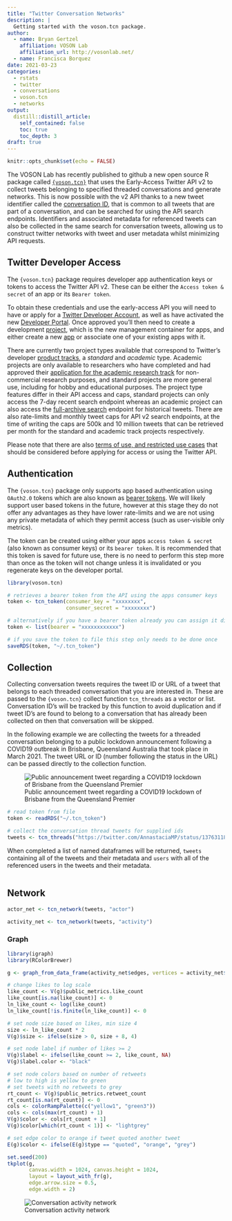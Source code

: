 ```yaml
---
title: "Twitter Conversation Networks"
description: |
  Getting started with the voson.tcn package.
author:
  - name: Bryan Gertzel
    affiliation: VOSON Lab
    affiliation_url: http://vosonlab.net/
  - name: Francisca Borquez
date: 2021-03-23
categories:
  - rstats
  - twitter
  - conversations
  - voson.tcn
  - networks
output:
  distill::distill_article:
    self_contained: false
    toc: true
    toc_depth: 3
draft: true
---
```


```r
knitr::opts_chunk$set(echo = FALSE)
```

The VOSON Lab has recently published to github a new open source R package called [`{voson.tcn}`](https://vosonlab.github.io/voson.tcn) that uses the Early-Access Twitter API v2 to collect tweets belonging to specified threaded conversations and generate networks. This is now possible with the v2 API thanks to a new tweet identifier called the [conversation ID](https://developer.twitter.com/en/docs/twitter-api/conversation-id), that is common to all tweets that are part of a conversation, and can be searched for using the API search endpoints. Identifiers and associated metadata for referenced tweets can also be collected in the same search for conversation tweets, allowing us to construct twitter networks with tweet and user metadata whilst minimizing API requests.

## Twitter Developer Access

The `{voson.tcn}` package requires developer app authentication keys or tokens to access the Twitter API v2. These can be either the `Access token & secret` of an app or its `Bearer token`.

To obtain these credentials and use the early-access API you will need to have or apply for a [Twitter Developer Account](https://developer.twitter.com/en/docs/twitter-api/getting-started/getting-access-to-the-twitter-api), as well as have activated the new [Developer Portal](https://developer.twitter.com/content/developer-twitter/en/portal/opt-in). Once approved you'll then need to create a development [project](https://developer.twitter.com/en/docs/projects/overview), which is the new management container for apps, and either create a new [app](https://developer.twitter.com/en/docs/apps/overview) or associate one of your existing apps with it. 

There are currently two project types available that correspond to Twitter's developer [product tracks](https://developer.twitter.com/en/products/twitter-api/early-access/guide), a *standard* and *academic* type. Academic projects are only available to researchers who have completed and had approved their [application for the academic research track](https://developer.twitter.com/en/solutions/academic-research/application-info) for non-commercial research purposes, and standard projects are more general use, including for hobby and educational purposes. The project type features differ in their API access and caps, standard projects can only access the 7-day recent search endpoint whereas an academic project can also access the [full-archive search](https://developer.twitter.com/en/docs/twitter-api/tweets/search/introduction) endpoint for historical tweets. There are also rate-limits and monthly tweet caps for API v2 search endpoints, at the time of writing the caps are 500k and 10 million tweets that can be retrieved per month for the standard and academic track projects respectively.

Please note that there are also [terms of use, and restricted use cases](https://developer.twitter.com/en/developer-terms/more-on-restricted-use-cases) that should be considered before applying for access or using the Twitter API.

## Authentication

The `{voson.tcn}` package only supports app based authentication using `OAuth2.0` tokens which are also known as [bearer tokens](https://developer.twitter.com/en/docs/authentication/oauth-2-0). We will likely support user based tokens in the future, however at this stage they do not offer any advantages as they have lower rate-limits and we are not using any private metadata of which they permit access (such as user-visible only metrics).

The token can be created using either your apps `access token & secret` (also known as consumer keys) or its `bearer token`. It is recommended that this token is saved for future use, there is no need to perform this step more than once as the token will not change unless it is invalidated or you regenerate keys on the developer portal.

```r
library(voson.tcn)

# retrieves a bearer token from the API using the apps consumer keys
token <- tcn_token(consumer_key = "xxxxxxxx",
                   consumer_secret = "xxxxxxxx")

# alternatively if you have a bearer token already you can assign it directly
token <- list(bearer = "xxxxxxxxxxxx")

# if you save the token to file this step only needs to be done once
saveRDS(token, "~/.tcn_token")
```

## Collection

Collecting conversation tweets requires the tweet ID or URL of a tweet that belongs to each threaded conversation that you are interested in. These are passed to the `{voson.tcn}` collect function `tcn_threads` as a vector or list. Conversation ID's will be tracked by this function to avoid duplication and if tweet ID's are found to belong to a conversation that has already been collected on then that conversation will be skipped.

In the following example we are collecting the tweets for a threaded conversation belonging to a public lockdown announcement following a COVID19 outbreak in Brisbane, Queensland Australia that took place in March 2021. The tweet URL or ID (number following the status in the URL) can be passed directly to the collection function.

![Public announcement tweet regarding a COVID19 lockdown of Brisbane from the Queensland Premier](example_tweet.png)

```r
# read token from file
token <- readRDS("~/.tcn_token")

# collect the conversation thread tweets for supplied ids           
tweets <- tcn_threads("https://twitter.com/AnnastaciaMP/status/1376311897624956929", token)
```

When completed a list of named dataframes will be returned, `tweets` containing all of the tweets and their metadata and `users` with all of the referenced users in the tweets and their metadata.

```r

```

## Network

```r
actor_net <- tcn_network(tweets, "actor")

activity_net <- tcn_network(tweets, "activity")
```

### Graph

```r
library(igraph)
library(RColorBrewer)

g <- graph_from_data_frame(activity_net$edges, vertices = activity_net$nodes)

# change likes to log scale
like_count <- V(g)$public_metrics.like_count
like_count[is.na(like_count)] <- 0
ln_like_count <- log(like_count)
ln_like_count[!is.finite(ln_like_count)] <- 0

# set node size based on likes, min size 4
size <- ln_like_count * 2
V(g)$size <- ifelse(size > 0, size + 8, 4)

# set node label if number of likes >= 2
V(g)$label <- ifelse(like_count >= 2, like_count, NA)
V(g)$label.color <- "black"

# set node colors based on number of retweets
# low to high is yellow to green
# set tweets with no retweets to grey
rt_count <- V(g)$public_metrics.retweet_count
rt_count[is.na(rt_count)] <- 0
cols <- colorRampPalette(c("yellow1", "green3"))
cols <- cols(max(rt_count) + 1)
V(g)$color <- cols[rt_count + 1]
V(g)$color[which(rt_count < 1)] <- "lightgrey"

# set edge color to orange if tweet quoted another tweet
E(g)$color <- ifelse(E(g)$type == "quoted", "orange", "grey")

set.seed(200)
tkplot(g,
       canvas.width = 1024, canvas.height = 1024,
       layout = layout_with_fr(g),
       edge.arrow.size = 0.5,
       edge.width = 2)
```

![Conversation activity network](activity_network.png)